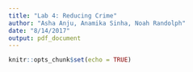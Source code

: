 ```yaml
---
title: "Lab 4: Reducing Crime"
author: "Asha Anju, Anamika Sinha, Noah Randolph"
date: "8/14/2017"
output: pdf_document
---
```


```r
knitr::opts_chunk$set(echo = TRUE)
```

